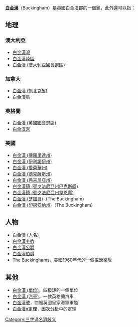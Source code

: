 '''[[白金漢|白金漢]]'''（Buckingham）是英國白金漢郡的一個鎮，此外還可以指：

{{TOC right}}

== 地理==
===澳大利亞===
*[[白金漢灣|白金漢灣]]
*[[白金漢陸區|白金漢陸區]]
*[[白金漢_(澳大利亞國會選區)|白金漢 (澳大利亞國會選區)]]

===加拿大===
*[[白金漢_(魁北克省)|白金漢 (魁北克省)]]
*[[白金漢島|白金漢島]]

===英格蘭===
*[[白金漢_(英國國會選區)|白金漢 (英國國會選區)]]
* [[白金汉宫|白金汉宫]]

===美國===
*[[白金漢_(佛羅里達州)|白金漢 (佛羅里達州)]]
*[[白金漢_(伊利諾伊州)|白金漢 (伊利諾伊州)]]
*[[白金漢_(愛荷華州)|白金漢 (愛荷華州)]]
*[[白金漢_(德克薩斯州)|白金漢 (德克薩斯州)]]
*[[白金漢_(弗吉尼亞州)|白金漢 (弗吉尼亞州)]]
*[[白金漢鎮_(賓夕法尼亞州巴克斯縣)|白金漢鎮 (賓夕法尼亞州巴克斯縣)]]
*[[白金漢鎮_(賓夕法尼亞州韋恩縣)|白金漢鎮 (賓夕法尼亞州韋恩縣)]]
*[[白金漢_(芝加哥)|白金漢 (芝加哥)]]（The Buckingham）
*[[白金漢_(印第安納州)|白金漢 (印第安納州)]]（The Buckingham）

== 人物==
* [[白金漢_(人名)|白金漢 (人名)]]
* [[白金漢主教|白金漢主教]]
* [[白金漢公爵|白金漢公爵]]
* [[白金漢伯爵|白金漢伯爵]]
* [[The_Buckinghams|The Buckinghams]]，美國1960年代的一個搖滾樂隊

==其他==
* [[白金漢_(單位)|白金漢 (單位)]]，四极矩的一個單位
* [[白金漢_(汽車)|白金漢 (汽車)]]，一款英格蘭汽車
* [[白金漢號|白金漢號]]，四艘英國皇家海軍軍艦
* [[白金漢π定理|白金漢π定理]]，[[因次分析|因次分析]]中的定理

{{disambiguation|地名|三字譯名}}

[[Category:三字译名消歧义|Category:三字译名消歧义]]